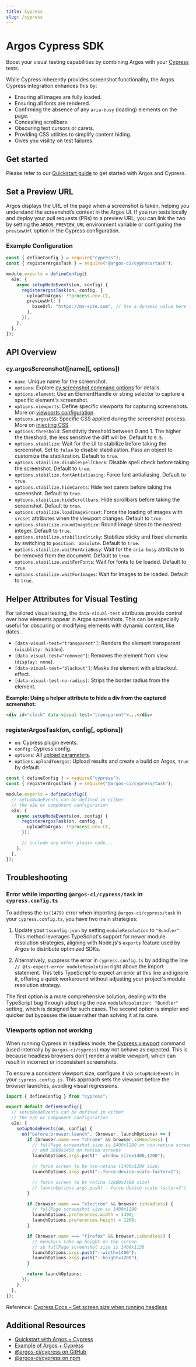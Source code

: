```yaml
---
title: Cypress
slug: /cypress
---
```


# Argos Cypress SDK

Boost your visual testing capabilities by combining Argos with your [Cypress](https://www.cypress.io/) tests.

While Cypress inherently provides screenshot functionality, the Argos Cypress integration enhances this by:

- Ensuring all images are fully loaded.
- Ensuring all fonts are rendered.
- Confirming the absence of any `aria-busy` (loading) elements on the page.
- Concealing scrollbars.
- Obscuring text cursors or carets.
- Providing CSS utilities to simplify content hiding.
- Gives you visility on test failures.

## Get started

Please refer to our [Quickstart guide](/quickstart/cypress) to get started with Argos and Cypress.

## Set a Preview URL

Argos displays the URL of the page when a screenshot is taken, helping you understand the screenshot’s context in the Argos UI. If you run tests locally and deploy your pull requests (PRs) to a preview URL, you can link the two by setting the `ARGOS_PREVIEW_URL` environment variable or configuring the `previewUrl` option in the Cypress configuration.

### Example Configuration

```ts title="cypress.config.js"
const { defineConfig } = require("cypress");
const { registerArgosTask } = require("@argos-ci/cypress/task");

module.exports = defineConfig({
  e2e: {
    async setupNodeEvents(on, config) {
      registerArgosTask(on, config, {
        uploadToArgos: !!process.env.CI,
        previewUrl: {
          baseUrl: "https://my-site.com", // Use a dynamic value here for different environments if needed.
        },
      });
    },
  },
});
```

## API Overview

### cy.argosScreenshot([name][, options])

- `name`: Unique name for the screenshot.
- `options`: Explore [cy.screenshot command options](https://docs.cypress.io/api/commands/screenshot) for details.
- `options.element`: Use an ElementHandle or string selector to capture a specific element's screenshot.
- `options.viewports`: Define specific viewports for capturing screenshots. More on [viewports configuration](/viewports).
- `options.argosCSS`: Specific CSS applied during the screenshot process. More on [injecting CSS](/injecting-css)
- `options.threshold`: Sensitivity threshold between 0 and 1. The higher the threshold, the less sensitive the diff will be. Default to `0.5`.
- `options.stabilize`: Wait for the UI to stabilize before taking the screenshot. Set to `false` to disable stabilization. Pass an object to customize the stabilization. Default to `true`.
- `options.stabilize.disableSpellCheck`: Disable spell check before taking the screenshot. Default to `true`.
- `options.stabilize.fontAntialiasing`: Force font antialiasing. Default to `true`.
- `options.stabilize.hideCarets`: Hide text carets before taking the screenshot. Default to `true`.
- `options.stabilize.hideScrollbars`: Hide scrollbars before taking the screenshot. Default to `true`.
- `options.stabilize.loadImageSrcset`: Force the loading of images with `srcset` attributes when the viewport changes. Default to `true`.
- `options.stabilize.roundImageSize`: Round image sizes to the nearest integer. Default to `true`.
- `options.stabilize.stabilizeSticky`: Stabilize sticky and fixed elements by switching to `position: absolute`. Default to `true`.
- `options.stabilize.waitForAriaBusy`: Wait for the `aria-busy` attribute to be removed from the document. Default to `true`.
- `options.stabilize.waitForFonts`: Wait for fonts to be loaded. Default to `true`.
- `options.stabilize.waitForImages`: Wait for images to be loaded. Default to `true`.

## Helper Attributes for Visual Testing

For tailored visual testing, the `data-visual-test` attributes provide control over how elements appear in Argos screenshots. This can be especially useful for obscuring or modifying elements with dynamic content, like dates.

- `[data-visual-test="transparent"]`: Renders the element transparent (`visiblity: hidden`).
- `[data-visual-test="removed"]`: Removes the element from view (`display: none`).
- `[data-visual-test="blackout"]`: Masks the element with a blackout effect.
- `[data-visual-test-no-radius]`: Strips the border radius from the element.

**Example: Using a helper attribute to hide a div from the captured screenshot:**

```html
<div id="clock" data-visual-test="transparent">...</div>
```

### registerArgosTask(on, config[, options])

- `on`: Cypress plugin events.
- `config`: Cypress config.
- `options`: All [upload parameters](https://js-sdk-reference.argos-ci.com/interfaces/UploadParameters.html).
- `options.uploadToArgos`: Upload results and create a build on Argos, `true` by default.

```ts title="cypress.config.js"
const { defineConfig } = require("cypress");
const { registerArgosTask } = require("@argos-ci/cypress/task");

module.exports = defineConfig({
  // setupNodeEvents can be defined in either
  // the e2e or component configuration
  e2e: {
    async setupNodeEvents(on, config) {
      registerArgosTask(on, config, {
        uploadToArgos: !!process.env.CI,
      });

      // include any other plugin code...
    },
  },
});
```

## Troubleshooting

### Error while importing `@argos-ci/cypress/task` in `cypress.config.ts`

To address the `ts(1479)` error when importing `@argos-ci/cypress/task` in your `cypress.config.ts`, you have two main strategies:

1. Update your `tsconfig.json` by setting `moduleResolution` to `"Bundler"`. This method leverages TypeScript's support for newer module resolution strategies, aligning with Node.js's `exports` feature used by Argos to distribute optimized SDKs.

2. Alternatively, suppress the error in `cypress.config.ts` by adding the line `// @ts-expect-error moduleResolution` right above the import statement. This tells TypeScript to expect an error at this line and ignore it, offering a quick workaround without adjusting your project's module resolution strategy.

The first option is a more comprehensive solution, dealing with the TypeScript bug through adopting the new `moduleResolution: "Bundler"` setting, which is designed for such cases. The second option is simpler and quicker but bypasses the issue rather than solving it at its core.

### Viewports option not working

When running Cypress in headless mode, the [Cypress.viewport](https://docs.cypress.io/api/commands/viewport) command (used internally by `@argos-ci/cypress`) may not behave as expected. This is because headless browsers don’t render a visible viewport, which can result in incorrect or inconsistent screenshots.

To ensure a consistent viewport size, configure it via `setupNodeEvents` in your `cypress.config.js`. This approach sets the viewport before the browser launches, avoiding visual regressions.

```ts title="cypress.config.js"
import { defineConfig } from "cypress";

export default defineConfig({
  // setupNodeEvents can be defined in either
  // the e2e or component configuration
  e2e: {
    setupNodeEvents(on, config) {
      on("before:browser:launch", (browser, launchOptions) => {
        if (browser.name === "chrome" && browser.isHeadless) {
          // fullPage screenshot size is 1400x1200 on non-retina screens
          // and 2800x2400 on retina screens
          launchOptions.args.push("--window-size=1400,1200");

          // force screen to be non-retina (1400x1200 size)
          launchOptions.args.push("--force-device-scale-factor=1");

          // force screen to be retina (2800x2400 size)
          // launchOptions.args.push('--force-device-scale-factor=2')
        }

        if (browser.name === "electron" && browser.isHeadless) {
          // fullPage screenshot size is 1400x1200
          launchOptions.preferences.width = 1400;
          launchOptions.preferences.height = 1200;
        }

        if (browser.name === "firefox" && browser.isHeadless) {
          // menubars take up height on the screen
          // so fullPage screenshot size is 1400x1126
          launchOptions.args.push("--width=1400");
          launchOptions.args.push("--height=1200");
        }

        return launchOptions;
      });
    },
  },
});
```

Reference: [Cypress Docs – Set screen size when running headless](https://docs.cypress.io/api/node-events/browser-launch-api#Set-screen-size-when-running-headless)

## Additional Resources

- [Quickstart with Argos + Cypress](/quickstart/cypress)
- [Example of Argos + Cypress](https://github.com/argos-ci/argos-javascript/tree/main/examples/cypress)
- [@argos-ci/cypress on GitHub](https://github.com/argos-ci/argos-javascript/tree/main/packages/cypress)
- [@argos-ci/cypress on npm](https://www.npmjs.com/package/@argos-ci/cypress)
